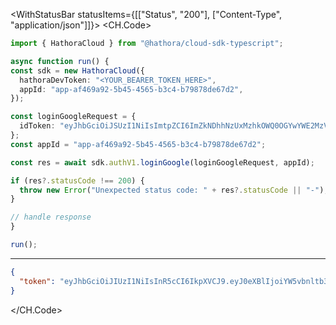 

<WithStatusBar statusItems={[["Status", "200"], ["Content-Type", "application/json"]]}>
  <CH.Code>
  ```typescript LoginGoogle.ts
  import { HathoraCloud } from "@hathora/cloud-sdk-typescript";

async function run() {
  const sdk = new HathoraCloud({
    hathoraDevToken: "<YOUR_BEARER_TOKEN_HERE>",
    appId: "app-af469a92-5b45-4565-b3c4-b79878de67d2",
  });

  const loginGoogleRequest = {
    idToken: "eyJhbGciOiJSUzI1NiIsImtpZCI6ImZkNDhhNzUxMzhkOWQ0OGYwYWE2MzVlZjU2OWM0ZTE5NmY3YWU4ZDYiLCJ0eXAiOiJKV1QifQ.eyJpc3MiOiJhY2NvdW50cy5nb29nbGUuY29tIiwiYXpwIjoiODQ4NDEyODI2Nzg4LW00bXNyYjZxNDRkbTJ1ZTNrZ3Z1aTBmcTdrZGE1NWxzLmFwcHMuZ29vZ2xldXNlcmNvbnRlbnQuY29tIiwiYXVkIjoiODQ4NDEyODI2Nzg4LW00bXNyYjZxNDRkbTJ1ZTNrZ3Z1aTBmcTdrZGE1NWxzLmFwcHMuZ29vZ2xldXNlcmNvbnRlbnQuY29tIiwic3ViIjoiMTE0NTQyMzMwNzI3MTU2MTMzNzc2IiwiZW1haWwiOiJocGFdkeivmeuzQGdtYWlsLmNvbSIsImVtYWlsX3ZlcmlmaWVkIjp0cnVlLCJhdF9oYXNoIjoidno1NGhhdTNxbnVR",
  };
  const appId = "app-af469a92-5b45-4565-b3c4-b79878de67d2";
  
  const res = await sdk.authV1.loginGoogle(loginGoogleRequest, appId);

  if (res?.statusCode !== 200) {
    throw new Error("Unexpected status code: " + res?.statusCode || "-");
  }
  
  // handle response
}

run();
  ```
  ---

  ```json Example Response
  {
    "token": "eyJhbGciOiJIUzI1NiIsInR5cCI6IkpXVCJ9.eyJ0eXBlIjoiYW5vbnltb3VzIiwiaWQiOiJ3aDA4eWN3eTJwOSIsIm5hbWUiOiJqaXR0ZXJ5LXNhbG1vbi1ndWxsIiwiaWF0IjoxNjg5MzQ5MTk3fQ.-LzlPhZw2tw0ycZ229IRHwwmINGKWNPFMDrXOphLjEk"
  }
  ```
  </CH.Code>
</WithStatusBar>
